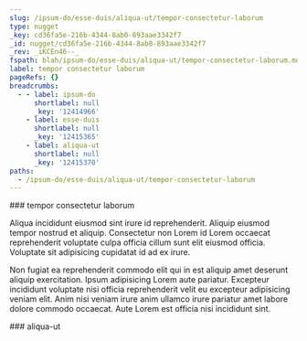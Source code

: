 ```yaml
---
slug: /ipsum-do/esse-duis/aliqua-ut/tempor-consectetur-laborum
type: nugget
_key: cd36fa5e-216b-4344-8ab0-893aae3342f7
_id: nugget/cd36fa5e-216b-4344-8ab0-893aae3342f7
_rev: _iKCEn46--_
fspath: blah/ipsum-do/esse-duis/aliqua-ut/tempor-consectetur-laborum.md
label: tempor consectetur laborum
pageRefs: {}
breadcrumbs:
  - - label: ipsum-do
      shortlabel: null
      _key: '12414966'
    - label: esse-duis
      shortlabel: null
      _key: '12415365'
    - label: aliqua-ut
      shortlabel: null
      _key: '12415370'
paths:
  - /ipsum-do/esse-duis/aliqua-ut/tempor-consectetur-laborum
---
```


<NuggetArea>
<Nugget slug="/ipsum-do/esse-duis/aliqua-ut/tempor-consectetur-laborum" type="nugget" _key="cd36fa5e-216b-4344-8ab0-893aae3342f7" _id="nugget/cd36fa5e-216b-4344-8ab0-893aae3342f7" _rev="_iKCEn46--_" fspath="blah/ipsum-do/esse-duis/aliqua-ut/tempor-consectetur-laborum.md" label="tempor consectetur laborum" paths="/ipsum-do/esse-duis/aliqua-ut/tempor-consectetur-laborum">
<NuggetBody>
### tempor consectetur laborum

Aliqua incididunt eiusmod sint irure id reprehenderit. Aliquip eiusmod tempor nostrud et aliquip. Consectetur non Lorem id Lorem occaecat reprehenderit voluptate culpa officia cillum sunt elit eiusmod officia. Voluptate sit adipisicing cupidatat id ad ex irure.

Non fugiat ea reprehenderit commodo elit qui in est aliquip amet deserunt aliquip exercitation. Ipsum adipisicing Lorem aute pariatur. Excepteur incididunt voluptate nisi officia reprehenderit velit eu excepteur adipisicing veniam elit. Anim nisi veniam irure anim ullamco irure pariatur amet labore dolore commodo occaecat. Aute Lorem est officia nisi incididunt sint.

</NuggetBody>
<Breadcrumbs>
<Crumbs>
<Crumb _key="12414966" label="ipsum-do" /><Crumb _key="12415365" label="esse-duis" /><Crumb _key="12415370" label="aliqua-ut" />
</Crumbs>
</Breadcrumbs>
</Nugget>

<NuggetsInbound>
</NuggetsInbound>
<NuggetsOutbound>
</NuggetsOutbound>
</NuggetArea>
<PassagesInbound>
<Passage direction="inbound" type="passage" _key="12415370" _id="passage/12415370" _rev="_iKCEn42--B" label="aliqua-ut" passage="aliqua-ut" fspath="blah/ipsum-do/esse-duis/aliqua-ut" paths="/ipsum-do/esse-duis/aliqua-ut" slug="/ipsum-do/esse-duis/aliqua-ut">
<NuggetBody>
### aliqua-ut

</NuggetBody>
<Breadcrumbs>
<Crumbs>
<Crumb _key="12414966" label="ipsum-do" /><Crumb _key="12415365" label="esse-duis" />
</Crumbs>
</Breadcrumbs>
</Passage>

</PassagesInbound>
<PassagesOutbound>
</PassagesOutbound>